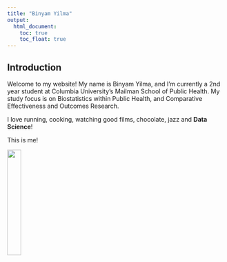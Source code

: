 ```yaml
---
title: "Binyam Yilma"
output: 
  html_document:
    toc: true
    toc_float: true
---
```



## Introduction

Welcome to my website! My name is Binyam Yilma, and I'm currently a 2nd year student at Columbia University's Mailman School of Public Health. My study focus is on Biostatistics within Public Health, and Comparative Effectiveness and Outcomes Research.


I love running, cooking, watching good films, chocolate, jazz and **Data Science**! 


This is me! 

<img src="files/profile_pic.jpeg" style = "width:25%">

